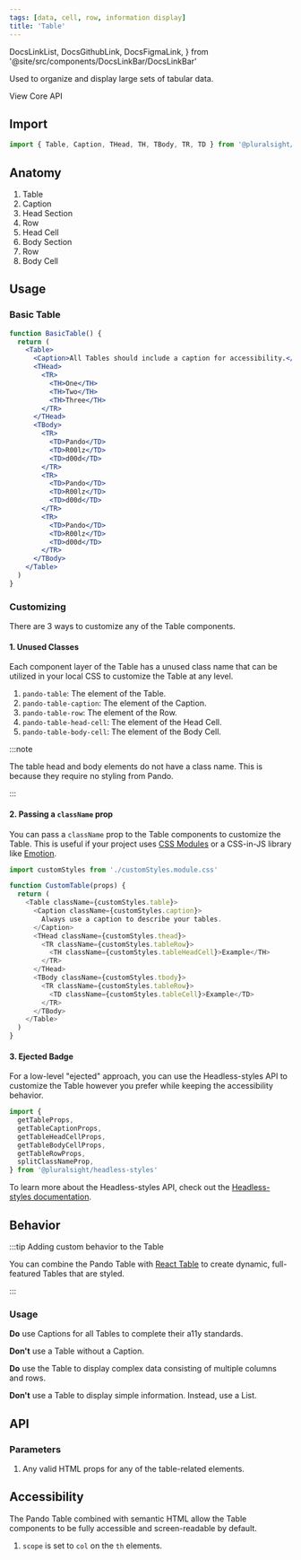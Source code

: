 ```yaml
---
tags: [data, cell, row, information display]
title: 'Table'
---
```


  DocsLinkList,
  DocsGithubLink,
  DocsFigmaLink,
} from '@site/src/components/DocsLinkBar/DocsLinkBar'

<p className="size-xxl">
  Used to organize and display large sets of tabular data.
</p>

<DocsLinkList>
  <DocsGithubLink href="https://github.com/pluralsight/pando/tree/main/packages/react/src/components/Table.tsx" />
  <DocsGithubLink href="https://github.com/pluralsight/pando/tree/main/packages/headless-styles/src/components/Table/tableCSS.ts">
    View Core API
  </DocsGithubLink>
  <DocsFigmaLink href="https://www.figma.com/file/ZmH4XsZS5WnKeo28ylM5x1/Pando-UI-kit-(Web)?node-id=1214%3A50560&t=YLA3FBYLefNvfeuf-0" />
</DocsLinkList>

## Import

```javascript
import { Table, Caption, THead, TH, TBody, TR, TD } from '@pluralsight/react'
```

## Anatomy

1. Table
2. Caption
3. Head Section
4. Row
5. Head Cell
6. Body Section
7. Row
8. Body Cell

## Usage

### Basic Table

```jsx live
function BasicTable() {
  return (
    <Table>
      <Caption>All Tables should include a caption for accessibility.</Caption>
      <THead>
        <TR>
          <TH>One</TH>
          <TH>Two</TH>
          <TH>Three</TH>
        </TR>
      </THead>
      <TBody>
        <TR>
          <TD>Pando</TD>
          <TD>R00lz</TD>
          <TD>d00d</TD>
        </TR>
        <TR>
          <TD>Pando</TD>
          <TD>R00lz</TD>
          <TD>d00d</TD>
        </TR>
        <TR>
          <TD>Pando</TD>
          <TD>R00lz</TD>
          <TD>d00d</TD>
        </TR>
      </TBody>
    </Table>
  )
}
```

### Customizing

There are 3 ways to customize any of the Table components.

#### 1. Unused Classes

Each component layer of the Table has a unused class name that can be utilized in your local CSS to customize the Table at any level.

1. `pando-table`: The element of the Table.
2. `pando-table-caption`: The element of the Caption.
3. `pando-table-row`: The element of the Row.
4. `pando-table-head-cell`: The element of the Head Cell.
5. `pando-table-body-cell`: The element of the Body Cell.

:::note

The table head and body elements do not have a class name. This is because they require no styling from Pando.

:::

#### 2. Passing a `className` prop

You can pass a `className` prop to the Table components to customize the Table. This is useful if your project uses [CSS Modules](https://github.com/css-modules/css-modules) or a CSS-in-JS library like [Emotion](https://emotion.sh/docs/introduction).

```javascript title="Example of using CSS Modules to customize the Table." showLineNumbers
import customStyles from './customStyles.module.css'

function CustomTable(props) {
  return (
    <Table className={customStyles.table}>
      <Caption className={customStyles.caption}>
        Always use a caption to describe your tables.
      </Caption>
      <THead className={customStyles.thead}>
        <TR className={customStyles.tableRow}>
          <TH className={customStyles.tableHeadCell}>Example</TH>
        </TR>
      </THead>
      <TBody className={customStyles.tbody}>
        <TR className={customStyles.tableRow}>
          <TD className={customStyles.tableCell}>Example</TD>
        </TR>
      </TBody>
    </Table>
  )
}
```

#### 3. Ejected Badge

For a low-level "ejected" approach, you can use the Headless-styles API to customize the Table however you prefer while keeping the accessibility behavior.

```javascript showLineNumbers
import {
  getTableProps,
  getTableCaptionProps,
  getTableHeadCellProps,
  getTableBodyCellProps,
  getTableRowProps,
  splitClassNameProp,
} from '@pluralsight/headless-styles'
```

To learn more about the Headless-styles API, check out the [Headless-styles documentation](https://github.com/pluralsight/pando/blob/main/packages/headless-styles/src/components/Table/tableCSS.ts).

## Behavior

:::tip Adding custom behavior to the Table

You can combine the Pando Table with [React Table](https://react-table-v7.tanstack.com/) to create dynamic, full-featured Tables that are styled.

:::

### Usage

**Do** use Captions for all Tables to complete their a11y standards.

**Don't** use a Table without a Caption.

**Do** use the Table to display complex data consisting of multiple columns and rows.

**Don't** use a Table to display simple information. Instead, use a List.

## API

### Parameters

1. Any valid HTML props for any of the table-related elements.

## Accessibility

The Pando Table combined with semantic HTML allow the Table components to be fully accessible and screen-readable by default.

1. `scope` is set to `col` on the `th` elements.
